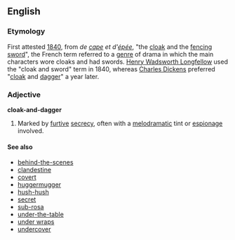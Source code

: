 ==English==
===Etymology===
First attested [[w:1840|1840]], from {{F.}} ''de [[cape]] et d'[[épée]]'', "the [[cloak]] and the [[fencing sword]]", the French term referred to a [[genre]] of drama in which the main characters wore cloaks and had swords. [[w:Henry Wadsworth Longfellow|Henry Wadsworth Longfellow]] used the "cloak and sword" term in 1840, whereas [[w:Charles Dickens|Charles Dickens]] preferred "[[cloak]] and [[dagger]]" a year later.

===Adjective===
'''cloak-and-dagger'''
#Marked by [[furtive]] [[secrecy]], often with a [[melodramatic]] tint or [[espionage]] involved.

====See also====
*[[behind-the-scenes]]
*[[clandestine]]
*[[covert]]
*[[huggermugger]]
*[[hush-hush]]
*[[secret]]
*[[sub-rosa]]
*[[under-the-table]]
*[[under wraps]]
*[[undercover]]